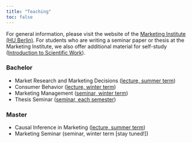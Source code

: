 ```yaml
---
title: "Teaching"
toc: false
---
```


For general information, please visit the website of the [Marketing Institute (HU Berlin)](https://www.wiwi.hu-berlin.de/de/professuren/bwl/marketing/studium). For students who are writing a seminar paper or thesis at the Marketing Institute, we also offer additional material for self-study ([Introduction to Scientific Work](https://www.wiwi.hu-berlin.de/de/professuren/bwl/marketing/studium/ba-studiengaenge/709002-einfuehrung-in-das-wissenschaftliche-arbeiten-020922-1.pdf)).

### Bachelor

-   Market Research and Marketing Decisions ([lecture, summer term](https://www.wiwi.hu-berlin.de/de/professuren/bwl/marketing/studium/ba-studiengaenge/syllabus-mfme-sose-2024-70687.pdf))
-   Consumer Behavior ([lecture, winter term](https://www.wiwi.hu-berlin.de/de/professuren/bwl/marketing/studium/ba-studiengaenge/syllabus-konsumentenverhalten-ws-24_25-707100.pdf))
-   Marketing Management ([seminar, winter term](https://www.wiwi.hu-berlin.de/de/professuren/bwl/marketing/studium/ba-studiengaenge/syllabus-70708-se-zum-marketingmanagement-ws-24_25.pdf))
-   Thesis Seminar ([seminar, each semester](https://www.wiwi.hu-berlin.de/de/professuren/bwl/marketing/studium/ba-studiengaenge/syllabus-709001-studienabschlusssem-marketingkonsumentenverh-ws-24_25.pdf))

### Master

-   Causal Inference in Marketing ([lecture, summer term](https://www.wiwi.hu-berlin.de/de/professuren/bwl/marketing/studium/ma-studiengaenge/syllabus-causal-inference-in-marketing-707102-sose-25.pdf))
-   Marketing Seminar (seminar, winter term [stay tuned!])
